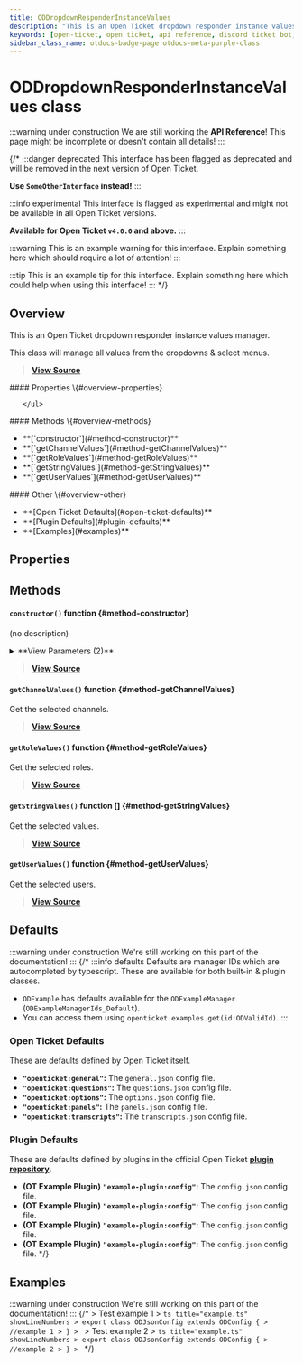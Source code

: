 ```yaml
---
title: ODDropdownResponderInstanceValues
description: "This is an Open Ticket dropdown responder instance values manager. This class will manage all values from the dropdowns & select menus."
keywords: [open-ticket, open ticket, api reference, discord ticket bot, class]
sidebar_class_name: otdocs-badge-page otdocs-meta-purple-class
---
```

<head>
    <link rel="apple-touch-icon" href="/img/logo_vertical.png"/>
</head>

# ODDropdownResponderInstanceValues <M color="purple">class</M>

:::warning under construction
We are still working the **API Reference**! This page might be incomplete or doesn't contain all details!
:::

{/*
:::danger deprecated
This interface has been flagged as deprecated and will be removed in the next version of Open Ticket.

**Use `SomeOtherInterface` instead!**
:::

:::info experimental
This interface is flagged as experimental and might not be available in all Open Ticket versions.

**Available for Open Ticket `v4.0.0` and above.**
:::

:::warning
This is an example warning for this interface. Explain something here which should require a lot of attention!
:::

:::tip
This is an example tip for this interface. Explain something here which could help when using this interface!
:::
*/}

## Overview
This is an Open Ticket dropdown responder instance values manager.

This class will manage all values from the dropdowns & select menus.

> [**View Source**](https://otgithub.dj-dj.be/tree/main/src/core/api/modules/responder.ts#L703)

<FlexHorizontal>
<div style={{width:"30%"}} className="otdocs-flex-mobile-width">
    #### Properties \{#overview-properties}
    <ul>
        
    </ul>
</div>
<div style={{width:"30%"}} className="otdocs-flex-mobile-width">
    #### Methods \{#overview-methods}
    <ul>
        <li>**[`constructor`](#method-constructor)**</li>
        <li>**[`getChannelValues`](#method-getChannelValues)**</li>
        <li>**[`getRoleValues`](#method-getRoleValues)**</li>
        <li>**[`getStringValues`](#method-getStringValues)**</li>
        <li>**[`getUserValues`](#method-getUserValues)**</li>
    </ul>
</div>
<div style={{width:"30%"}} className="otdocs-flex-mobile-width">
    #### Other \{#overview-other}
    <ul>
        <li>**[Open Ticket Defaults](#open-ticket-defaults)**</li>
        <li>**[Plugin Defaults](#plugin-defaults)**</li>
        <li>**[Examples](#examples)**</li>
    </ul>
</div>
</FlexHorizontal>

## Properties




## Methods
<Divider></Divider>
#### `constructor()` <M color="orange">function</M> <ApiBlock><ApiUrl url="class:ODDropdownResponderInstanceValues" label="api.ODDropdownResponderInstanceValues"/></ApiBlock> \{#method-constructor}
(no description)

<details>
<summary>**View Parameters (2)**</summary>
- **`interaction`:** <M color="brown">type</M> <ApiBlock><ApiUrl url="https://discord.js.org/docs/packages/discord.js/main/AnySelectMenuInteraction:TypeAlias" label="discord.AnySelectMenuInteraction"/></ApiBlock> - Parameter Description Lorem Ipsum.
- **`type`:** <M color="brown">type</M> <ApiBlock>"string"|"role"|"channel"|"user"|"mentionable"</ApiBlock> - Parameter Description Lorem Ipsum.
</details>

> [**View Source**](https://otgithub.dj-dj.be/tree/main/src/core/api/modules/responder.ts#L709)

<Divider></Divider>
#### `getChannelValues()` <M color="orange">function</M> <ApiBlock><ApiUrl url="js:promise" label="Promise"/></ApiBlock> \{#method-getChannelValues}
Get the selected channels.



> [**View Source**](https://otgithub.dj-dj.be/tree/main/src/core/api/modules/responder.ts#L756)

<Divider></Divider>
#### `getRoleValues()` <M color="orange">function</M> <ApiBlock><ApiUrl url="js:promise" label="Promise"/></ApiBlock> \{#method-getRoleValues}
Get the selected roles.



> [**View Source**](https://otgithub.dj-dj.be/tree/main/src/core/api/modules/responder.ts#L727)

<Divider></Divider>
#### `getStringValues()` <M color="orange">function</M> <ApiBlock><ApiUrl url="js:string" label="string"/>[]</ApiBlock> \{#method-getStringValues}
Get the selected values.



> [**View Source**](https://otgithub.dj-dj.be/tree/main/src/core/api/modules/responder.ts#L719)

<Divider></Divider>
#### `getUserValues()` <M color="orange">function</M> <ApiBlock><ApiUrl url="js:promise" label="Promise"/></ApiBlock> \{#method-getUserValues}
Get the selected users.



> [**View Source**](https://otgithub.dj-dj.be/tree/main/src/core/api/modules/responder.ts#L742)

<Divider></Divider>

## Defaults
:::warning under construction
We're still working on this part of the documentation!
:::
{/*
:::info defaults
Defaults are manager IDs which are autocompleted by typescript. These are available for both built-in & plugin classes.
- `ODExample` has defaults available for the `ODExampleManager` (`ODExampleManagerIds_Default`).
- You can access them using `openticket.examples.get(id:ODValidId)`.
:::

### Open Ticket Defaults
These are defaults defined by Open Ticket itself.
- **`"openticket:general"`:** The `general.json` config file.
- **`"openticket:questions"`:** The `questions.json` config file.
- **`"openticket:options"`:** The `options.json` config file.
- **`"openticket:panels"`:** The `panels.json` config file.
- **`"openticket:transcripts"`:** The `transcripts.json` config file.

### Plugin Defaults
These are defaults defined by plugins in the official Open Ticket [**plugin repository**](https://odplugins.dj-dj.be/tree/main/open-ticket).
- <C color="blue">**(OT Example Plugin)**</C> **`"example-plugin:config"`:** The `config.json` config file.
- <C color="blue">**(OT Example Plugin)**</C> **`"example-plugin:config"`:** The `config.json` config file.
- <C color="blue">**(OT Example Plugin)**</C> **`"example-plugin:config"`:** The `config.json` config file.
- <C color="blue">**(OT Example Plugin)**</C> **`"example-plugin:config"`:** The `config.json` config file.
*/}

## Examples
:::warning under construction
We're still working on this part of the documentation!
:::
{/*
<Tabs>
    <TabItem value="First Example">
    > Test example 1
    > ```ts title="example.ts" showLineNumbers
    > export class ODJsonConfig extends ODConfig {
    >     //example 1
    > }
    > ```
    </TabItem>
    <TabItem value="Second Example">
    > Test example 2
    > ```ts title="example.ts" showLineNumbers
    > export class ODJsonConfig extends ODConfig {
    >     //example 2
    > }
    > ```
    </TabItem>
</Tabs>
*/}
